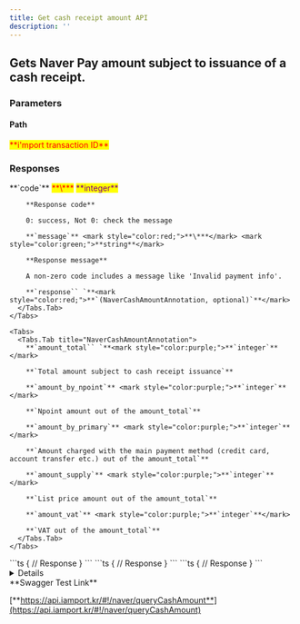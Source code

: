 ```yaml
---
title: Get cash receipt amount API
description: ''
---
```



## Gets Naver Pay amount subject to issuance of a cash receipt.

<Swagger method="get" path="/payments/{imp_uid}/naver/cash-amount" baseUrl="https://api.iamport.kr" summary="Gets Naver Pay amount subject to issuance of a cash receipt.">
  <SwaggerDescription />

  ### Parameters

  #### Path

  <SwaggerParameter name="imp_uid" type="String" required="true">
    <mark style="color:red;">
      **i'mport transaction ID**
    </mark>
  </SwaggerParameter>

  ### Responses

  <SwaggerResponse status="200: OK" description="Success">
    <Tabs>
      <Tabs.Tab title="NaverCashAmountResponse">
        **`code`** <mark style="color:red;">**\***</mark> <mark style="color:purple;">**integer**</mark>

        **Response code**

        0: success, Not 0: check the message

        **`message`** <mark style="color:red;">**\***</mark> <mark style="color:green;">**string**</mark>

        **Response message**

        A non-zero code includes a message like 'Invalid payment info'.

        **`response`` `**<mark style="color:red;">**`(NaverCashAmountAnnotation, optional)`**</mark>
      </Tabs.Tab>
    </Tabs>

    <Tabs>
      <Tabs.Tab title="NaverCashAmountAnnotation">
        **`amount_total`` `**<mark style="color:purple;">**`integer`**</mark>

        **`Total amount subject to cash receipt issuance`**

        **`amount_by_npoint`** <mark style="color:purple;">**`integer`**</mark>

        **`Npoint amount out of the amount_total`**

        **`amount_by_primary`** <mark style="color:purple;">**`integer`**</mark>

        **`Amount charged with the main payment method (credit card, account transfer etc.) out of the amount_total`**

        **`amount_supply`** <mark style="color:purple;">**`integer`**</mark>

        **`List price amount out of the amount_total`**

        **`amount_vat`** <mark style="color:purple;">**`integer`**</mark>

        **`VAT out of the amount_total`**
      </Tabs.Tab>
    </Tabs>
  </SwaggerResponse>

  <SwaggerResponse status="400: Bad Request" description="Invalid request - non-Naver Pay transaction specified">
    ```ts
    {
      // Response
    }
    ```
  </SwaggerResponse>

  <SwaggerResponse status="401: Unauthorized" description="Missing or invalid access ">
    ```ts
    {
      // Response
    }
    ```
  </SwaggerResponse>

  <SwaggerResponse status="500: Internal Server Error" description="Invalid response">
    ```ts
    {
      // Response
    }
    ```
  </SwaggerResponse>
</Swagger>

<Details>
  <Details.Summary>Response Model Schema</Details.Summary>

  <Details.Content>
    ```json
    {
      "code": 0,
      "message": "string",
      "response": {
        "amount_total": 0,
        "amount_by_npoint": 0,
        "amount_by_primary": 0,
        "amount_supply": 0,
        "amount_vat": 0
      }
    }
    ```
  </Details.Content>
</Details>

<Hint style="success">
  **Swagger Test Link**

  [**https://api.iamport.kr/#!/naver/queryCashAmount**](https://api.iamport.kr/#!/naver/queryCashAmount)
</Hint>
